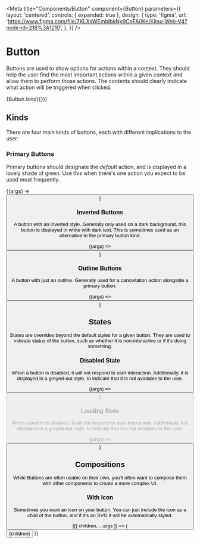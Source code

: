 

<Meta
  title="Components/Button"
  component={Button}
  parameters={{
    layout: 'centered',
    controls: { expanded: true },
    design: {
      type: 'figma',
      url: 'https://www.figma.com/file/7KLXsWEmbIbkNy9CnFA0Ke/Kitsu-Web-V4?node-id=218%3A1210',
    },
  }}
/>

# Button

Buttons are used to show options for actions within a context. They should help the user find the
most important actions within a given context and allow them to perform those actions. The contents
should clearly indicate what action will be triggered when clicked.

<Canvas>
  <Story
    name="Playground"
    parameters={{ layout: 'centered' }}
    args={{
      kind: 'primary',
      size: 'medium',
      children: 'Text goes here',
      loading: false,
      disabled: false,
    }}>
    {Button.bind({})}
  </Story>
</Canvas>

## Kinds

There are four main kinds of buttons, each with different implications to the user:

### Primary Buttons

Primary buttons should designate the _default_ action, and is displayed in a lovely shade of green.
Use this when there's one action you expect to be used most frequently.

<Canvas>
  <Story
    name="Kind: Primary"
    parameters={{ layout: 'centered' }}
    argTypes={{
      kind: { table: { disable: true } },
    }}
    args={{
      children: 'Create Account',
      loading: false,
      disabled: false,
    }}>
    {(args) => <Button {...args} kind="primary" />}
  </Story>
</Canvas>

### Inverted Buttons

A button with an inverted style. Generally only used on a dark background, this button is displayed
in white with dark text. This is sometimes used as an alternative to the primary button kind.

<Canvas>
  <Story
    name="Kind: Inverted"
    parameters={{ layout: 'centered' }}
    argTypes={{
      kind: { table: { disable: true } },
    }}
    args={{
      children: 'Learn More',
      loading: false,
      disabled: false,
    }}>
    {(args) => <Button {...args} kind="inverted" />}
  </Story>
</Canvas>

### Outline Buttons

A button with just an outline. Generally used for a cancellation action alongside a primary button.

<Canvas>
  <Story
    name="Kind: Outline"
    parameters={{ layout: 'centered' }}
    argTypes={{
      kind: { table: { disable: true } },
    }}
    args={{
      children: 'Cancel',
      loading: false,
      disabled: false,
    }}>
    {(args) => <Button {...args} kind="outline" />}
  </Story>
</Canvas>

## States

States are overrides beyond the default styles for a given button. They are used to indicate status
of the button, such as whether it is non-interactive or if it's doing something.

### Disabled State

When a button is disabled, it will not respond to user interaction. Additionally, it is displayed in
a greyed-out style, to indicate that it is not available to the user.

<Canvas>
  <Story
    name="State: Disabled"
    parameters={{ layout: 'centered' }}
    argTypes={{
      disabled: { table: { disable: true } },
    }}
    args={{
      kind: 'primary',
      children: 'Create Account',
      loading: false,
    }}>
    {(args) => <Button {...args} disabled />}
  </Story>
</Canvas>

### Loading State

When a button is disabled, it will not respond to user interaction. Additionally, it is displayed in
a greyed-out style, to indicate that it is not available to the user.

<Canvas>
  <Story
    name="State: Loading"
    parameters={{ layout: 'centered' }}
    argTypes={{
      loading: { table: { disable: true } },
    }}
    args={{
      kind: 'primary',
      children: 'Create Account',
      disabled: false,
    }}>
    {(args) => <Button {...args} loading />}
  </Story>
</Canvas>

## Compositions

While Buttons are often usable on their own, you'll often want to compose them with other components
to create a more complex UI.

### With Icon

Sometimes you want an icon on your button. You can just include the icon as a child of the button,
and if it's an SVG it will be automatically styled.


<Canvas>
  <Story
    name="With: Icon"
    parameters={{ layout: 'centered' }}
    args={{
      kind: 'primary',
      children: 'Delete Item',
      loading: false,
      disabled: false,
    }}>
    {({ children, ...args }) => (
      <Button {...args}>
        <FaTrash /> {children}
      </Button>
    )}
  </Story>
</Canvas>
